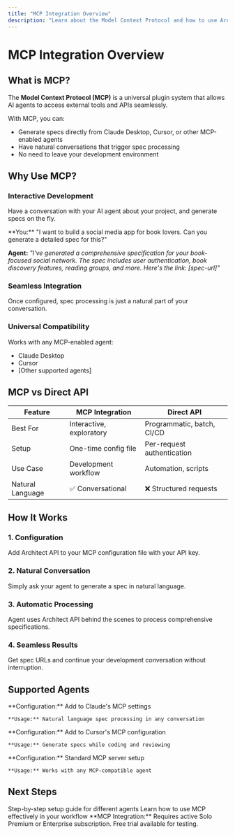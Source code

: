 ```yaml
---
title: "MCP Integration Overview"
description: "Learn about the Model Context Protocol and how to use Architect API directly in AI agents like Claude Desktop and Cursor."
---
```


# MCP Integration Overview

## What is MCP?

The **Model Context Protocol (MCP)** is a universal plugin system that allows AI agents to access external tools and APIs seamlessly.

With MCP, you can:
- Generate specs directly from Claude Desktop, Cursor, or other MCP-enabled agents
- Have natural conversations that trigger spec processing
- No need to leave your development environment

## Why Use MCP?

### Interactive Development
Have a conversation with your AI agent about your project, and generate specs on the fly.

<Card title="Example Conversation" icon="message-circle">
  **You:** "I want to build a social media app for book lovers. Can you generate a detailed spec for this?"

  **Agent:** *"I've generated a comprehensive specification for your book-focused social network. The spec includes user authentication, book discovery features, reading groups, and more. Here's the link: [spec-url]"*
</Card>

### Seamless Integration
Once configured, spec processing is just a natural part of your conversation.

### Universal Compatibility
Works with any MCP-enabled agent:
- Claude Desktop
- Cursor
- [Other supported agents]

## MCP vs Direct API

| Feature | MCP Integration | Direct API |
|---------|----------------|------------|
| Best For | Interactive, exploratory | Programmatic, batch, CI/CD |
| Setup | One-time config file | Per-request authentication |
| Use Case | Development workflow | Automation, scripts |
| Natural Language | ✅ Conversational | ❌ Structured requests |

## How It Works

### 1. Configuration
Add Architect API to your MCP configuration file with your API key.

### 2. Natural Conversation
Simply ask your agent to generate a spec in natural language.

### 3. Automatic Processing
Agent uses Architect API behind the scenes to process comprehensive specifications.

### 4. Seamless Results
Get spec URLs and continue your development conversation without interruption.

## Supported Agents

<CardGroup cols={3}>
  <Card title="Claude Desktop" icon="bot">
    **Configuration:** Add to Claude's MCP settings

    **Usage:** Natural language spec processing in any conversation
  </Card>

  <Card title="Cursor" icon="cursor">
    **Configuration:** Add to Cursor's MCP configuration

    **Usage:** Generate specs while coding and reviewing
  </Card>

  <Card title="Other Agents" icon="plug">
    **Configuration:** Standard MCP server setup

    **Usage:** Works with any MCP-compatible agent
  </Card>
</CardGroup>

## Next Steps

<CardGroup cols={2}>
  <Card title="Setup MCP Integration" icon="settings" href="/mcp-integration/setup">
    Step-by-step setup guide for different agents
  </Card>

  <Card title="Usage Patterns" icon="lightbulb" href="/mcp-integration/usage">
    Learn how to use MCP effectively in your workflow
  </Card>
</CardGroup>

<Note>
  **MCP Integration:** Requires active Solo Premium or Enterprise subscription. Free trial available for testing.
</Note>
